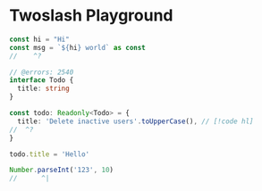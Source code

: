 # Twoslash Playground

```ts twoslash
const hi = "Hi"
const msg = `${hi} world` as const
//    ^?

```

```ts twoslash
// @errors: 2540
interface Todo {
  title: string
}

const todo: Readonly<Todo> = {
  title: 'Delete inactive users'.toUpperCase(), // [!code hl]
//  ^?
}

todo.title = 'Hello'

Number.parseInt('123', 10)
//      ^|



```